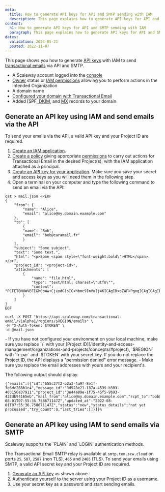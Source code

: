 ```yaml
---
meta:
  title: How to generate API keys for API and SMTP sending with IAM
  description: This page explains how to generate API keys for API and SMTP sending with IAM
content:
  h1: How to generate API keys for API and SMTP sending with IAM
  paragraph: This page explains how to generate API keys for API and SMTP sending with IAM
dates:
  validation: 2024-05-21
  posted: 2022-11-07
---
```


This page shows you how to generate [API keys](/identity-and-access-management/iam/concepts/#api-key) with IAM to send [transactional emails](/managed-services/transactional-email/concepts/#transactional-email) via API and SMTP.

<Macro id="requirements" />

- A Scaleway account logged into the [console](https://console.scaleway.com)
- [Owner](/identity-and-access-management/iam/concepts/#owner) status or [IAM permissions](/identity-and-access-management/iam/concepts/#permission) allowing you to perform actions in the intended Organization
- A domain name
- [Configured your domain with Transactional Email](/managed-services/transactional-email/how-to/configure-domain-with-transactional-email)
- Added [SPF[, DKIM](/managed-services/transactional-email/how-to/add-spf-dkim-records-to-your-domain), and [MX](/managed-services/transactional-email/how-to/add-mx-record-to-your-domain/) records to your domain

## Generate an API key using IAM and send emails via the API

To send your emails via the API, a valid API key and your Project ID are required.

1. [Create an IAM application](/identity-and-access-management/iam/how-to/create-application/).
2. [Create a policy](/identity-and-access-management/iam/how-to/create-policy/) giving appropriate [permissions](/identity-and-access-management/iam/reference-content/permission-sets/) to carry out actions for Transactional Email in the desired Project(s), with the IAM application attached as a principal.
3. [Create an API key for your application](/identity-and-access-management/iam/how-to/create-api-keys/#how-to-create-an-api-key-for-an-iam-application).
    <Message type="important">
     Make sure you save your secret and access keys as you will need them in the following step.
    </Message>
4. Open a terminal on your computer and type the following command to send an email via the API:

```
cat > mail.json <<EOF
{
    "from": {
        "name": "Alice",
        "email": "alice@my.domain.example.com"
    },
    "to": [
        {
        "name": "Bob",
        "email": "bob@caramail.fr"
        }
    ],
    "subject": "Some subject",
    "text": "Some text.",
    "html": "<p>Some <span style=\"font-weight:bold\">HTML</span>.</p>",
    "project_id": "<project-id>",
    "attachments": [
        {
            "name": "file.html",
            "type": "text/html; charset=\"utf8\"",
            "content": "PCFET0NUWVBFIGh0bWw+CjxodG1sIGxhbmc9ImVuIj4KICAgIDxoZWFkPgogICAgICAgIDxtZXRhIGNoYXJzZXQ9InV0Zi04Ij4KICAgICAgICA8dGl0bGU+dGl0bGU8L3RpdGxlPgogICAgPC9oZWFkPgogICAgPGJvZHk+CiAgICAgICAgPHA+SGVsbG8gPHNwYW4gc3R5bGU9ImNvbG9yOmJsdWUiPndvcmxkPC9zcGFuPiE8L3A+CiAgICA8L2JvZHk+CjwvaHRtbD4="
        }
    ]
}
EOF

curl -X POST "https://api.scaleway.com/transactional-email/v1alpha1/regions/$REGION/emails" \
-H "X-Auth-Token: $TOKEN" \
-d @mail.json
```
<Message type="important">
 - If you have not configured your environment on your local machine, make sure you replace `\<project_id\>` with your [Project ID](/identity-and-access-management/organizations-and-projects/concepts/#project), `$REGION` with `fr-par` and `$TOKEN` with your secret key. If you do not replace the Project ID, the API displays a "permission denied" error message.
 - Make sure you replace the email addresses with yours and your recipient's.
</Message>

The following output should display:

```
{"emails":[{"id":"655c27f2-b2a3-4a9f-8e1f-3e6dc268b1c4","message_id":"3d928e21-187a-4539-b303-403156e37911","project_id":"3e44a89e-1f75-45f5-9b93-422db94165eb","mail_from":"alice@my.domain.example.com","rcpt_to":"bob@caramail.fr","rcpt_type":"to","created_at":"2022-08-01T07:55:36.758671147Z","updated_at":"2022-08-01T07:55:36.758671147Z","status":"new","status_details":"not yet processed","try_count":0,"last_tries":[]}]}%
```

## Generate an API key using IAM to send emails via SMTP

<Message type="note">
 Scaleway supports the `PLAIN` and `LOGIN` authentication methods.
</Message>

The Transactional Email SMTP relay is available at `smtp.tem.scw.cloud` on ports `25`, `587`, `2587` (non TLS), `465` and `2465` (TLS). To send your emails using SMTP, a valid API secret key and your Project ID are required.

1. [Generate an API key](/managed-services/transactional-email/how-to/generate-api-keys-for-tem-with-iam#generate-an-api-key-using-iam-and-send-emails-via-the-api) as shown above.
2. Authenticate yourself to the server using your Project ID as a username.
3. Use your secret key as a password and start sending emails.


